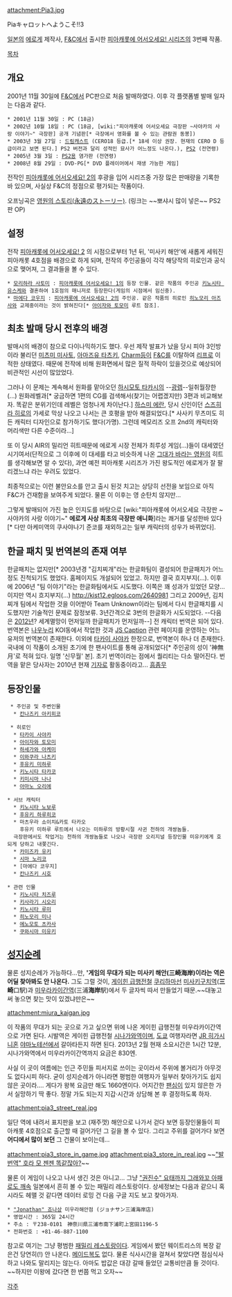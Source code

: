 attachment:Pia3.jpg

Piaキャロットへようこそ!!3

[[일본]]의 [[에로게]] 제작사, [[F&C]]에서 출시한 [[피아캐롯에 어서오세요! 시리즈]]의 3번째 작품.

[[목차]]

== 개요 ==
2001년 11월 30일에 [[F&C]]에서 PC판으로 처음 발매하였다. 이후 각 플랫폼별 발매 일자는 다음과 같다.

 * 2001년 11월 30일 : PC (18금)
 * 2002년 10월 18일 : PC (18금, [wiki:"피아캐롯에 어서오세요 극장판 ~사야카의 사랑 이야기~" 극장판] 공개 기념판[* 극장에서 영화를 볼 수 있는 관람권 동봉])
 * 2003년 3월 27일 : [[드림캐스트]] (CERO18 등급.[* 18세 이상 권장. 현재의 CERO D 등급이라고 보면 된다.] PS2 버전과 달리 성적인 묘사가 어느정도 나온다.), [[PS2]] (전연령)
 * 2005년 3월 3일 : [[PS2]]용 염가판 (전연령)
 * 2008년 8월 29일 : DVD-PG[* DVD 플레이어에서 재생 가능한 게임]

전작인 [[피아캐롯에 어서오세요! 2]]의 후광을 입어 시리즈중 가장 많은 판매량을 기록한 바 있으며, 사실상 F&C의 정점으로 평가되는 작품이다.

오프닝곡은 [http://youtu.be/EvwQZ1U_Dfk 영원의 스토리(永遠のストーリー)]. (링크는 ~~뽀샤시 많이 넣은~~ PS2 판 OP)

== 설정 ==
전작 [[피아캐롯에 어서오세요! 2]] 의 시점으로부터 1년 뒤, '미사키 해안'에 새롭게 세워진 피아캐롯 4호점을 배경으로 하게 되며, 전작의 주인공들이 각각 해당작의 히로인과 공식으로 맺어져, 그 결과들을 볼 수 있다. 

 * [[모리하라 사토미]] : [[피아캐롯에 어서오세요! 1]]의 등장 인물. 같은 작품의 주인공 [[키노시타 유스케]]와 결혼하여 1호점의 매니저로 등장한다(게임의 시점에서 임신중).
 * [[마에다 코우지]] : [[피아캐롯에 어서오세요! 2]]의 주인공. 같은 작품의 히로인 [[히노모리 아즈사]]와 교제중이라는 것이 밝혀진다[* [[아이자와 토모미]] 루트 참조].

== 최초 발매 당시 전후의 배경 ==
발매시의 배경이 참으로 다이나믹하기도 했다. 우선 제작 발표가 났을 당시 피아 3인방이라 불리던 [[미츠미 미사토]], [[아마즈유 타츠키]], [[Charm]]등이 [[F&C]]를 이탈하여 [[리프]]로 이적한 상태였다. 때문에 전작에 비해 원화면에서 많은 질적 하락이 있을것으로 예상되어 비관적인 시선이 많았었다.

그러나 이 문제는 계속해서 원화를 맡아오던 [[하시모토 타카시]]의 --[[광렙]]--일취월장한(...) 원화레벨과[* 궁금하면 1편의 CG를 검색해서(찾기는 어렵겠지만) 3편과 비교해보자. 똑같은 분위기인데 레벨은 엄청나게 차이난다.] [[하스미 에란]], 당시 신인이던 [[스즈히라 히로]]의 가세로 막상 나오고 나서는 큰 호평을 받아 해결되었다.[* 사사키 무츠미도 히든 캐릭터 디자인으로 참가하기도 했다(가명). 그런데 메모리즈 오프 2nd의 캐릭터와 머리색만 다른 수준이라...]

또 이 당시 AIR의 밀리언 히트때문에 에로게 시장 전체가 최루성 게임(…)들이 대세였던 시기여서(단적으로 그 이후에 이 대세를 타고 비슷하게 나온 [[그대가 바라는 영원]]의 히트를 생각해보면 알 수 있다), 과연 예전 피아캐롯 시리즈가 가진 왕도적인 에로게가 잘 팔리겠느냐 라는 우려도 있었다. 

최종적으로는 이런 불안요소를 안고 출시 된것 치고는 상당히 선전을 보임으로 아직 F&C가 건재함을 보여주게 되었다. 물론 이 이후는 영 순탄치 않지만...

그렇게 발매되어 가진 높은 인지도를 바탕으로 [wiki:"피아캐롯에 어서오세요 극장판 ~사야카의 사랑 이야기~" '''에로게 사상 최초의 극장판 애니화''']라는 쾌거를 달성한바 있다[* 다만 아케미역의 쿠사야나기 준코를 재외하고는 일부 캐릭터의 성우가 바뀌었다].

== 한글 패치 및 번역본의 존재 여부 ==
한글패치는 없지만[* 2003년경 "김치찌개"라는 한글화팀이 결성되어 한글패치가 어느 정도 진척되기도 했었다. 홈페이지도 개설되어 있었고. 하지만 결국 흐지부지(...). 이후에 2006년 "팀 이야기"라는 한글화팀에서도 시도했다. 이쪽은 꽤 성과가 있었던 모양... 이지만 역시 흐지부지(...) http://kist12.egloos.com/2640981 그리고 2009년, 김치찌개 팀에서 작업한 것을 이어받아 Team Unknown이라는 팀에서 다시 한글패치를 시도했지만 기술적인 문제로 잠정보류. 3년간격으로 3번의 한글화가 시도되었다. --다음은 [[2012]]년? 세계멸망이 먼저일까 한글패치가 먼저일까--] 전 캐릭터 번역은 되어 있다. 번역본은 [[나우누리]] KOI동에서 작업한 것과 [[JS Caption]] 관련 페이지를 운영하는 어느 유저의 번역본이 존재한다.
이외에 [[타카이 사야카]] 한정으로, 번역본이 하나 더 존재한다. 국내에 이 작품이 소개된 초기에 한 팬사이트를 통해 공개되었다[* 주인공의 성이 '神無月'로 적혀 있다. 일명 '신무월' 본]. 초기 번역이라는 점에서 퀄리티는 다소 떨어진다. 번역을 맡은 당사자는 2010년 현재 [[기자]]로 활동중이라고... [[흠좀무]]

== 등장인물 ==
  * 주인공 및 주변인물
   * [[칸나즈키 아키히코]]

  * 히로인
   * [[타카이 사야카]]
   * [[아이자와 토모미]]
   * [[하세가와 아케미]]
   * [[이와쿠라 나츠키]]
   * [[후유키 미하루]]
   * [[키노시타 타카코(피아캐롯에 어서오세요! 3)|키노시타 타카코]]
   * [[키미시마 나나]]
   * [[아마노 오리에]]

 * 서브 캐릭터
   * [[키노시타 노보루]]
   * [[후유키 하루히코]]
   * 마츠우라 쇼이치&카토 타카오
     후유키 미하루 루트에서 나오는 미하루의 방황시절 사귄 천하의 개쌍놈들.
   극장판에서도 작업거는 천하의 개쌍놈들로 나오나 극장판 오리지널 등장인물 미유키에게 호되게 당하고 내쫒긴다.
   * [[카미즈카 유키]]
   * [[시마 노리코]]
   * [마에다 코우지]
   * [[칸나즈키 시호]]

 * 관련 인물
   * [[키노시타 치즈루]]
   * [[키사라기 시오리]]
   * [[키노시타 루미]]
   * [[히노모리 미나]]
   * [[에노모토 츠카사]]
   * [[쿠와시마 미유키]]

== [[성지순례]] ==
물론 성지순례가 가능하다…만, ''''게임의 무대가 되는 미사키 해안(三崎海岸)이라는 역은 어딜 찾아봐도 안 나온다.''' 그도 그럴 것이, [[게이힌 급행전철]] [[쿠리하마선]] [[미사키구치역]]('''三崎'''口駅)과 [[미우라카이간역]](三浦'''海岸'''駅)에서 두 글자씩 따서 만들었기 때문.~~대놓고 써 놓으면 찾는 맛이 있겠냐만은~~

attachment:miura_kaigan.jpg

이 작품의 무대가 되는 곳으로 가고 싶으면 위에 나온 게이힌 급행전철 미우라카이간역으로 가면 된다. 시발역은 게이힌 급행전철 [[시나가와역]]이며, [[도쿄]] 여행자라면 [[JR 히가시니혼]] [[야마노테선]]에서 갈아타든지 하면 된다. 2013년 2월 현재 소요시간은 1시간 12분, 시나가와역에서 미우라카이간역까지 요금은 830엔.

사실 이 곳이 여름에는 인근 주민들 피서지로 쓰이는 곳이라서 주위에 볼거리가 아무것도 없다시피 하다. 굳이 성지순례가 아니라면 평범한 여행자가 일부러 찾아가기도 쉽지 않은 곳이라…. 게다가 왕복 요금만 해도 1660엔이다. 어지간한 [[팬심]]이 있지 않은한 가서 실망하기 딱 좋다. 정말 가도 되는지 지갑·시간과 상담해 본 후 결정하도록 하자.

attachment:pia3_street_real.jpg

일단 역에 내려서 표지판을 보고 (재주껏) 해안으로 나가서 걷다 보면 등장인물들이 피아캐롯 4호점으로 출근할 때 걸어가던 그 길을 볼 수 있다. 그리고 주위를 걸어가다 보면 '''어디에서 많이 보던''' 그 건물이 보이는데... 

attachment:pia3_store_in_game.jpg
attachment:pia3_store_in_real.jpg
~~[["발번역" 호라 모 젠젠 똑같잖아?]]~~

물론 이 게임이 나오고 나서 생긴 것은 아니고... 그냥 [["권진수" 요태까지 그래와꼬 아패로도 깨속]] 일본에서 흔히 볼 수 있는 패밀리 레스토랑이다. 상세정보는 다음과 같으니 혹시라도 헤맬 것 같다면 데이터 로밍 건 다음 구글 지도 보고 찾아가자.

 * [["Jonathan" 죠나상]] 미우라해안점 (ジョナサン三浦海岸店)
 * 영업시간 : 365일 24시간
 * 주소 : 〒238-0101　神奈川県三浦市南下浦町上宮田1196-5
 * 전화번호 : +81-46-887-1100

참고로 여기는 그냥 평범한 [[패밀리 레스토랑]]이다. 게임에서 봤던 웨이트리스의 복장 같은건 당연히(!) 안 나온다. [[메이드복]]도 없다. 물론 식사시간을 걸쳐서 찾았다면 점심식사 하고 나와도 말리지는 않는다. 아마도 밥값은 대강 갈때 들었던 교통비만큼 들 것이다. ~~하지만 이왕에 갔다면 한 번쯤 먹고 오자~~

[[각주]]
